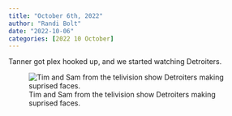 ```yaml
---
title: "October 6th, 2022"
author: "Randi Bolt"
date: "2022-10-06"
categories: [2022 10 October]
---
```


Tanner got plex hooked up, and we started watching Detroiters. 

![Tim and Sam from the telivision show Detroiters making suprised faces.](detroiters.png)
